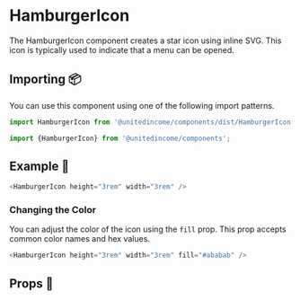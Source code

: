 
# HamburgerIcon

The HamburgerIcon component creates a star icon using inline SVG. This icon is typically used to indicate that a menu can be opened.

## Importing 📦

You can use this component using one of the following import patterns.

```javascript
import HamburgerIcon from '@unitedincome/components/dist/HamburgerIcon';
```

```javascript
import {HamburgerIcon} from '@unitedincome/components';
```

## Example 🚀

<Preview>
  <HamburgerIcon height="3rem" width="3rem" />
</Preview>

```javascript
<HamburgerIcon height="3rem" width="3rem" />
```

### Changing the Color

You can adjust the color of the icon using the `fill` prop. This prop accepts common color names and hex values.

<Preview>
  <HamburgerIcon height="3rem" width="3rem" fill="#ababab" />
</Preview>

```javascript
<HamburgerIcon height="3rem" width="3rem" fill="#ababab" />
```

## Props 🔧

<Props of={HamburgerIcon} />
